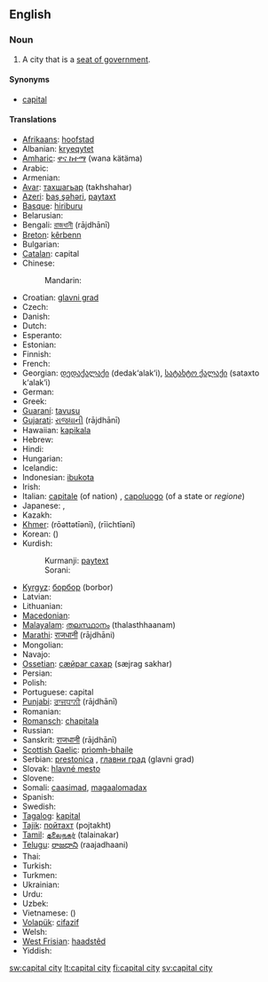 ==English==

===Noun===
{{en-noun|sg=[[capital]] [[city]]|pl=capital cities}}

# A city that is a [[seat of government]].

====Synonyms====
* {{qualifier|by ellipsis}} [[capital]]

====Translations====
{{trans-top|city designated as seat of government}}
* [[Afrikaans]]: [[hoofstad]]
* Albanian: [[kryeqytet]]
* [[Amharic]]: [[ዋና ከተማ]] (wana kätäma)
* Arabic: {{t+|ar|عاصمة|f|tr=3aaSima}}
* Armenian: {{t-|hy|մայրաքաղաք|tr=mayrak’aġak’}}
* [[Avar]]: [[тахшагьар]] (takhshahar)
* [[Azeri]]: [[baş şəhəri]], [[paytaxt]]
* [[Basque]]: [[hiriburu]]
* Belarusian: {{t-|be|сталіца|f|tr=stalíca|xs=Belarusian}}
* Bengali: [[রাজধানী]] (rājdhānī)
* [[Breton]]: [[kêrbenn]]
* Bulgarian: {{t+|bg|столица|f|tr=stólica}}
* [[Catalan]]: capital {{f}}
* Chinese:
*: Mandarin: {{t-|cmn|首都|tr=shǒudū|sc=Hani}}
* Croatian: [[glavni grad]] {{m}}
* Czech: {{t+|cs|hlavní město}}
* Danish: {{t+|da|hovedstad}}
* Dutch: {{t+|nl|hoofdstad|m|f}}
* Esperanto: {{t+|eo|ĉefurbo|xs=Esperanto}}
* Estonian: {{t+|et|pealinn}}
* Finnish: {{t+|fi|pääkaupunki}}
* French: {{t+|fr|capitale|f}}
* Georgian: [[დედაქალაქი]] (dedak‘alak‘i), [[სატახტო ქალაქი]] (sataxto k‘alak‘i)
* German: {{t+|de|Hauptstadt|f}}
* Greek: {{t+|el|πρωτεύουσα|f|tr=protévousa}}
* [[Guaraní]]: [[tavusu]]
* [[Gujarati]]: [[રાજધાની]] (rājdhānī)
* Hawaiian: [[kapikala]]
* Hebrew: {{t+|he|בירה|f|tr=bira}}
* Hindi: {{t|hi|राजधानी|tr=rājdhānī|xs=Hindi}}
* Hungarian: {{t+|hu|főváros}}
* Icelandic: {{t+|is|höfuðborg|f}}
* Indonesian: [[ibukota]]
* Irish: {{t|ga|príomhchathair|f|xs=Irish}}
* Italian: [[capitale]] (of nation) {{f}}, [[capoluogo]] (of a state or ''regione'') {{m}}
* Japanese: {{t+|ja|首都|tr=しゅと, shuto}},  {{t+|ja|都|tr=miyako}}
* Kazakh: {{t|kk|астана|tr=astaná|sc=Cyrl|xs=Kazakh}}
* [[Khmer]]: {{Khmr|[[រដ្ឋធានី]]}} (rōəttətīənī), {{Khmr|[[រាជធានី]]}} (rīichtīənī)
* Korean: {{t+|ko|수도|tr=sudo|sc=Hang}} ({{t+|ko|首都|sc=Hani}})
* Kurdish:
*: Kurmanji: [[paytext]]
*: Sorani: {{t|ku|پایته‌خت|tr=pAitakjt|sc=ku-Arab}}
{{trans-mid}}
* [[Kyrgyz]]: [[борбор]] (borbor)
* Latvian: {{t+|lv|galvaspilsēta|xs=Latvian}}
* Lithuanian: {{t+|lt|sostinė|xs=Lithuanian}}
* [[Macedonian]]: {{t|mk|главен град|m|tr=glaven grad}}
* [[Malayalam]]: [[തലസ്ഥാനം]] (thalasthhaanam)
* [[Marathi]]: [[राजधानी]] (rājdhāni)
* Mongolian: {{t|mn|нийслэл хот|tr=niyslel hot|sc=Cyrl|xs=Mongolian}}
* Navajo: {{tø|nv|Wááshindoon bikin}}
* [[Ossetian]]: [[сӕйраг сахар]] (sæjrag sakhar)
* Persian: {{t-|fa|پایتخت|tr=pāyetaxt|xs=Persian}}
* Polish: {{t+|pl|stolica|f}}
* Portuguese: capital {{m|f}}
* [[Punjabi]]: [[ਰਾਜਧਾਨੀ]] (rājdhānī)
* Romanian: {{t+|ro|capitală|f}}
* [[Romansch]]: [[chapitala]]
* Russian: {{t+|ru|столица|f|tr=stolíca}}
* Sanskrit: [[राजधानी]] (rājdhānī)
* [[Scottish Gaelic]]: [[prìomh-bhaile]]
* Serbian: [[prestonica]] {{f}}, [[главни град]] (glavni grad)
* Slovak: [[hlavné mesto]]
* Slovene: {{t+|sl|glavno mesto}}
* Somali: [[caasimad]], [[magaalomadax]]
* Spanish: {{t+|es|capital|f}}
* Swedish: {{t+|sv|huvudstad|c}}
* [[Tagalog]]: [[kapital]]
* [[Tajik]]: [[пойтахт]] (pojtakht)
* [[Tamil]]: [[தலைநகர்]] (talainakar)
* [[Telugu]]: [[రాజధాని]] (raajadhaani)
* Thai: {{t|th|เมืองหลวง|tr=meuang lŭang}}
* Turkish: {{t+|tr|başkent}}
* Turkmen: {{t-|tk|paýtagt|xs=Turkmen}}
* Ukrainian: {{t+|uk|столиця|f|tr=stolýcja|xs=Ukrainian}}
* Urdu: {{t|ur|دارالحکومت|tr=dār-ul-ḥukūmat|xs=Urdu}}
* Uzbek: {{t-|uz|poytaxt|xs=Uzbek}}
* Vietnamese: {{t|vi|thủ đô|xs=Vietnamese}} ({{t-|vi|首都|sc=Hani|xs=Vietnamese}})
* [[Volapük]]: [[cifazif]]
* Welsh: {{t-|cy|prifddinas|f|xs=Welsh}}
* [[West Frisian]]: [[haadstêd]]
* Yiddish: {{t|yi|הױפּטשטאָט|f|tr=hoyptshtot|sc=yi-Hebr|xs=Yiddish}}
{{trans-bottom}}

[[sw:capital city]]
[[lt:capital city]]
[[fi:capital city]]
[[sv:capital city]]